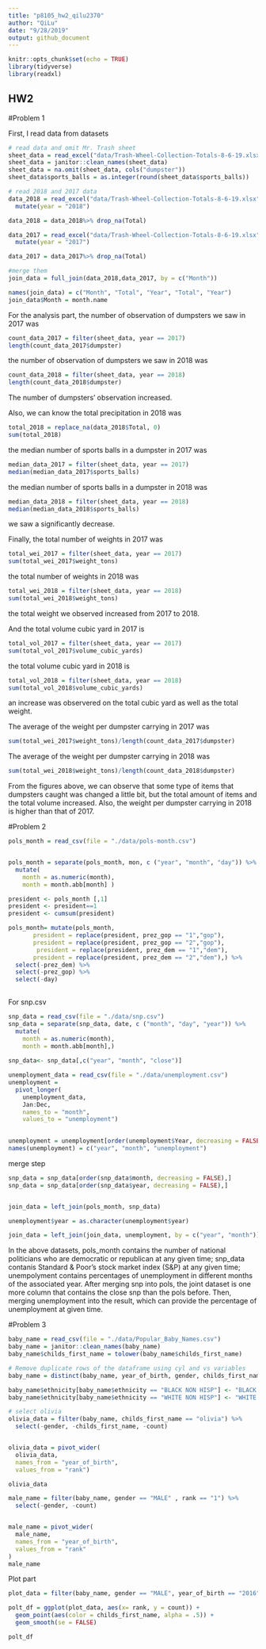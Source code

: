```yaml
---
title: "p8105_hw2_qilu2370"
author: "QiLu"
date: "9/28/2019"
output: github_document
---
```


```r
knitr::opts_chunk$set(echo = TRUE)
library(tidyverse)
library(readxl)
```

## HW2

#Problem 1

First, I read data from datasets
```r
# read data and omit Mr. Trash sheet
sheet_data = read_excel("data/Trash-Wheel-Collection-Totals-8-6-19.xlsx", sheet = "Mr. Trash Wheel", range = "A2:N408")
sheet_data = janitor::clean_names(sheet_data)
sheet_data = na.omit(sheet_data, cols("dumpster"))
sheet_data$sports_balls = as.integer(round(sheet_data$sports_balls))
```


```r
# read 2018 and 2017 data
data_2018 = read_excel("data/Trash-Wheel-Collection-Totals-8-6-19.xlsx", sheet = "2018 Precipitation", range = "A2:B14") %>%
  mutate(year = "2018")

data_2018 = data_2018%>% drop_na(Total)

data_2017 = read_excel("data/Trash-Wheel-Collection-Totals-8-6-19.xlsx", sheet = "2017 Precipitation", range = "A2:B14") %>%
  mutate(year = "2017")

data_2017 = data_2017%>% drop_na(Total)

```


```r

#merge them
join_data = full_join(data_2018,data_2017, by = c("Month"))

names(join_data) = c("Month", "Total", "Year", "Total", "Year")
join_data$Month = month.name

```

For the analysis part,
the number of observation of dumpsters we saw in 2017 was
```r
count_data_2017 = filter(sheet_data, year == 2017)
length(count_data_2017$dumpster)
```
the number of observation of dumpsters we saw in 2018 was
```r
count_data_2018 = filter(sheet_data, year == 2018)
length(count_data_2018$dumpster)
```
The number of dumpsters' observation increased.
  
Also, we can know the total precipitation in 2018 was
```r
total_2018 = replace_na(data_2018$Total, 0)
sum(total_2018)
```
  
the median number of sports balls in a dumpster in 2017 was
```r
median_data_2017 = filter(sheet_data, year == 2017)
median(median_data_2017$sports_balls)
```

  
the median number of sports balls in a dumpster in 2018 was
```r
median_data_2018 = filter(sheet_data, year == 2018)
median(median_data_2018$sports_balls)
```
we saw a significantly decrease.
  
Finally, the total number of weights in 2017 was
```r
total_wei_2017 = filter(sheet_data, year == 2017)
sum(total_wei_2017$weight_tons)
```

the total number of weights in 2018 was
```r
total_wei_2018 = filter(sheet_data, year == 2018)
sum(total_wei_2018$weight_tons)
```
the total weight we observed increased from 2017 to 2018.

And the total volume cubic yard in 2017 is
```r
total_vol_2017 = filter(sheet_data, year == 2017)
sum(total_vol_2017$volume_cubic_yards)
```
the total volume cubic yard in 2018 is
```r
total_vol_2018 = filter(sheet_data, year == 2018)
sum(total_vol_2018$volume_cubic_yards)
```
an increase was observered on the total cubic yard as well as the total weight.
  
The average of the weight per dumpster carrying in 2017 was
```r
sum(total_wei_2017$weight_tons)/length(count_data_2017$dumpster)

```
  
The average of the weight per dumpster carrying in 2018 was
```r
sum(total_wei_2018$weight_tons)/length(count_data_2018$dumpster)

```
From the figures above, we can observe that some type of items that dumpsters caught was changed a little bit, but the total amount of items and the total volume increased. Also, the weight per dumpster carrying in 2018 is higher than that of 2017. 
  
  
#Problem 2

```r
pols_month = read_csv(file = "./data/pols-month.csv")


pols_month = separate(pols_month, mon, c ("year", "month", "day")) %>%
  mutate(
    month = as.numeric(month),
    month = month.abb[month] ) 

president <- pols_month [,1]
president <- president==1
president <- cumsum(president)

pols_month= mutate(pols_month, 
       president = replace(president, prez_gop == "1","gop"),
       president = replace(president, prez_gop == "2","gop"),
        president = replace(president, prez_dem == "1","dem"),
       president = replace(president, prez_dem == "2","dem"),) %>%
  select(-prez_dem) %>%
  select(-prez_gop) %>%
  select(-day)
  
```

For snp.csv

```r
snp_data = read_csv(file = "./data/snp.csv")
snp_data = separate(snp_data, date, c ("month", "day", "year")) %>%
  mutate(
    month = as.numeric(month),
    month = month.abb[month],)
  
snp_data<- snp_data[,c("year", "month", "close")]
```



```r
unemployment_data = read_csv(file = "./data/unemployment.csv")
unemployment = 
  pivot_longer(
    unemployment_data, 
    Jan:Dec,
    names_to = "month", 
    values_to = "unemployment") 
  

unemployment = unemployment[order(unemployment$Year, decreasing = FALSE),]
names(unemployment) = c("year", "month", "unemployment")

```

merge step
```r
snp_data = snp_data[order(snp_data$month, decreasing = FALSE),]
snp_data = snp_data[order(snp_data$year, decreasing = FALSE),]


join_data = left_join(pols_month, snp_data)

unemployment$year = as.character(unemployment$year)

join_data = left_join(join_data, unemployment, by = c("year", "month"))
```
  
In the above datasets, pols_month contains the number of national politicians who are democratic or republican at any given time; snp_data contanis Standard & Poor’s stock market index (S&P) at any given time; unempolyment contains percentages of unemployment in different months of the associated year. After merging snp into pols, the joint dataset is one more column that contains the close snp than the pols before. Then, merging unemployment into the result, which can provide the percentage of unemployment at given time. 
  
#Problem 3

```r
baby_name = read_csv(file = "./data/Popular_Baby_Names.csv")
baby_name = janitor::clean_names(baby_name)
baby_name$childs_first_name = tolower(baby_name$childs_first_name)

# Remove duplicate rows of the dataframe using cyl and vs variables
baby_name = distinct(baby_name, year_of_birth, gender, childs_first_nameethnicity, count, rank, .keep_all= TRUE)

baby_name$ethnicity[baby_name$ethnicity == "BLACK NON HISP"] <- "BLACK NON HISPANIC"
baby_name$ethnicity[baby_name$ethnicity == "WHITE NON HISP"] <- "WHITE NON HISPANIC"

# select olivia
olivia_data = filter(baby_name, childs_first_name == "olivia") %>%
  select(-gender, -childs_first_name, -count)


olivia_data = pivot_wider(
  olivia_data, 
  names_from = "year_of_birth", 
  values_from = "rank")

olivia_data
```

```r
male_name = filter(baby_name, gender == "MALE" , rank == "1") %>% 
  select(-gender, -count) 


male_name = pivot_wider(
  male_name,
  names_from = "year_of_birth",
  values_from = "rank"
)
male_name
```
  
  
Plot part

```r
plot_data = filter(baby_name, gender == "MALE", year_of_birth == "2016", ethnicity == "WHITE NON HISPANIC")

polt_df = ggplot(plot_data, aes(x= rank, y = count)) +
  geom_point(aes(color = childs_first_name, alpha = .5)) +
  geom_smooth(se = FALSE)

polt_df
```


